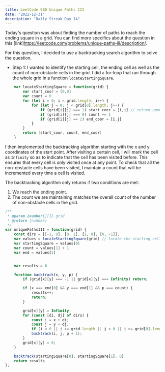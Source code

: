 ---
title: LeetCode 980 Unique Paths III
date: "2022-12-31"
description: "Daily Streak Day 14"
---

Today's question was about finding the number of paths to reach the ending square in a grid. You can find more specifics about the question
in this [link]https://leetcode.com/problems/unique-paths-iii/description/.

For this question, I decided to use a backtracking search algorithm to solve the question. 

- Step 1: I wanted to identify the starting cell, the ending cell as well as the count of non-obstacle cells in the grid. I did a for-loop
that ran through the whole grid in a function ```locateStartingSquare```.

```javascript
    var locateStartingSquare = function(grid) {
        var start_coor = [0,0]
        var count = 0
        for (let i = 0; i < grid.length; i++) {
            for (let j = 0; j < grid[0].length; j++) {
                if (grid[i][j] === 1) start_coor = [i,j] // return upon finding 1
                if (grid[i][j] === 0) count += 1
                if (grid[i][j] == 2) end_coor = [i,j]
            }
        }
        return [start_coor, count, end_coor]
    }
```

I then implemented the backtracking algorithm starting with the x and y coordinates of the start point. After visiting a certain cell, I will mark the cell
as ```Infinity``` so as to indicate that the cell has been visited before. This ensures that every cell is only visited once at any point.
To check that all the non-obstacle cells have been visited, I maintain a count that will be incremented every time a cell is visited. 

The backtracking algorithm only returns if two conditions are met: 
1. We reach the ending point. 
2. The count we are maintaining matches the overall count of the number of non-obstacle cells in the grid.

```javascript
/**
 * @param {number[][]} grid
 * @return {number}
 */
var uniquePathsIII = function(grid) {
    const dirs = [[-1, 0], [0, 1], [1, 0], [0, -1]];
    var values = locateStartingSquare(grid) // locate the starting cell
    var startingSquare = values[0]
    var count = values[1] + 1
    var end = values[2]


    var results = 0

    function backtrack(x, y, p) {
        if (grid[x][y] === -1 || grid[x][y] === Infinity) return;

        if (x === end[0] && y === end[1] && p === count) {
            results++;
            return;
        }

        grid[x][y] = Infinity;
        for (const [di, dj] of dirs) {
            const i = x + di;
            const j = y + dj;
            if (i < 0 || i >= grid.length || j < 0 || j >= grid[0].length) continue;
            backtrack(i, j, p + 1);
        }
        grid[x][y] = 0;
    }

    backtrack(startingSquare[0], startingSquare[1], 0)
    return results
};
```

